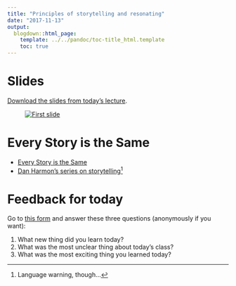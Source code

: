 ```yaml
---
title: "Principles of storytelling and resonating"
date: "2017-11-13"
output:
  blogdown::html_page:
    template: ../../pandoc/toc-title_html.template
    toc: true
---
```


# Slides

[Download the slides from today's lecture](/slides/BUSM-491R_2017-11-13.pdf).

<figure>
[![First slide](/images/slides/slides_2017-11-13.png)](/slides/BUSM-491R_2017-11-13.pdf)
</figure>


# Every Story is the Same

- [Every Story is the Same](https://www.youtube.com/watch?v=LuD2Aa0zFiA)
- [Dan Harmon's series on storytelling](http://channel101.wikia.com/wiki/Story_Structure_101:_Super_Basic_Shit)^[Language warning, though…]


# Feedback for today

Go to [this form](https://goo.gl/forms/sTHHOtL4AjdoXCI52) and answer these three questions (anonymously if you want):

1. What new thing did you learn today?
2. What was the most unclear thing about today's class?
3. What was the most exciting thing you learned today?

